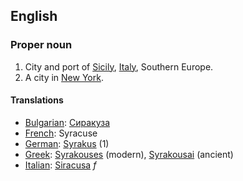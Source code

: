 ==English==

===Proper noun===

#City and port of [[Sicily]], [[Italy]], Southern Europe.
#A city in [[New York]].

====Translations====

*[[Bulgarian]]: [[Сиракуза]]
*[[French]]: Syracuse
*[[German]]: [[Syrakus]] (1)
*[[Greek]]: [[Syrakouses]] (modern), [[Syrakousai]] (ancient)
*[[Italian]]: [[Siracusa]] ''f''